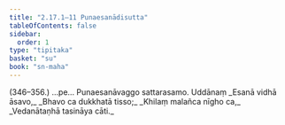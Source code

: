 ```yaml
---
title: "2.17.1–11 Punaesanādisutta"
tableOfContents: false
sidebar:
  order: 1
type: "tipitaka"
basket: "su"
book: "sn-maha"
---
```



<DynamicBreadcrumb />

<Paragraph type="center" book="sn-maha">
(346–356.)
</Paragraph>

<Paragraph number="740" type="center" book="sn-maha">
…pe…

</Paragraph>

<Paragraph number="741" type="center" book="sn-maha">
Punaesanāvaggo sattarasamo.



</Paragraph>

<Paragraph number="742" type="center" book="sn-maha">
Uddānaṃ


</Paragraph>

<Paragraph number="743" type="verses" book="sn-maha">
_Esanā vidhā āsavo,_  
_Bhavo ca dukkhatā tisso;_  
_Khilaṃ malañca nīgho ca,_  
_Vedanātaṇhā tasināya cāti._
</Paragraph>